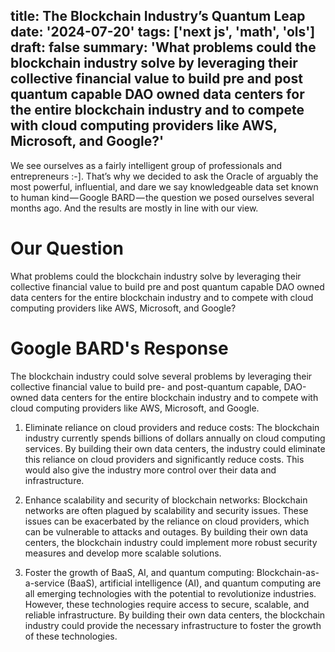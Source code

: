 title: The Blockchain Industry’s Quantum Leap  
date: '2024-07-20'
tags: ['next js', 'math', 'ols']
draft: false
summary: 'What problems could the blockchain industry solve by leveraging their collective financial value to build pre and post quantum capable DAO owned data centers for the entire blockchain industry and to compete with cloud computing providers like AWS, Microsoft, and Google?'
---


We see ourselves as a fairly intelligent group of professionals and entrepreneurs :-]. That’s why we decided to ask the Oracle of arguably the most powerful, influential, and dare we say knowledgeable data set known to human kind — Google BARD — the question we posed ourselves several months ago. And the results are mostly in line with our view.

# Our Question

What problems could the blockchain industry solve by leveraging their collective financial value to build pre and post quantum capable DAO owned data centers for the entire blockchain industry and to compete with cloud computing providers like AWS, Microsoft, and Google?

# Google BARD's Response

The blockchain industry could solve several problems by leveraging their collective financial value to build pre- and post-quantum capable, DAO-owned data centers for the entire blockchain industry and to compete with cloud computing providers like AWS, Microsoft, and Google. 

1) Eliminate reliance on cloud providers and reduce costs: The blockchain industry currently spends billions of dollars annually on cloud computing services. By building their own data centers, the industry could eliminate this reliance on cloud providers and significantly reduce costs. This would also give the industry more control over their data and infrastructure.

2) Enhance scalability and security of blockchain networks: Blockchain networks are often plagued by scalability and security issues. These issues can be exacerbated by the reliance on cloud providers, which can be vulnerable to attacks and outages. By building their own data centers, the blockchain industry could implement more robust security measures and develop more scalable solutions.

3) Foster the growth of BaaS, AI, and quantum computing: Blockchain-as-a-service (BaaS), artificial intelligence (AI), and quantum computing are all emerging technologies with the potential to revolutionize industries. However, these technologies require access to secure, scalable, and reliable infrastructure. By building their own data centers, the blockchain industry could provide the necessary infrastructure to foster the growth of these technologies.